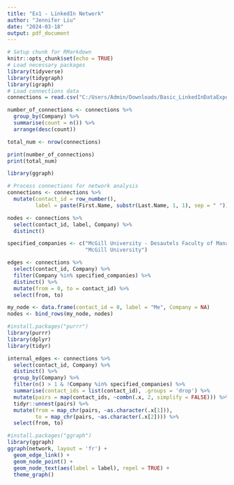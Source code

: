 ```yaml
---
title: "Ex1 - LinkedIn Network"
author: "Jennifer Liu"
date: "2024-03-18"
output: pdf_document
---
```

```r
# Setup chunk for RMarkdown
knitr::opts_chunk$set(echo = TRUE)
# Load necessary packages
library(tidyverse)
library(tidygraph)
library(igraph)
# Load connections data
connections = read.csv("C:/Users/Admin/Downloads/Basic_LinkedInDataExport_03-18-2024/Connections.csv")
```

```r
number_of_connections <- connections %>%
  group_by(Company) %>%
  summarise(count = n()) %>%
  arrange(desc(count))

total_num <- nrow(connections)

print(number_of_connections)
print(total_num)

```
```r
library(ggraph)

# Process connections for network analysis
connections <- connections %>%
  mutate(contact_id = row_number(),
         label = paste(First.Name, substr(Last.Name, 1, 1), sep = " "))
```

```r
nodes <- connections %>%
  select(contact_id, label, Company) %>%
  distinct()

specified_companies <- c("McGill University - Desautels Faculty of Management",
                         "McGill University")
```

```r
edges <- connections %>%
  select(contact_id, Company) %>%
  filter(Company %in% specified_companies) %>%
  distinct() %>%
  mutate(from = 0, to = contact_id) %>%
  select(from, to)

my_node <- data.frame(contact_id = 0, label = "Me", Company = NA)
nodes <- bind_rows(my_node, nodes)

```

```r
#install.packages("purrr")
library(purrr)
library(dplyr)
library(tidyr)

internal_edges <- connections %>%
  select(contact_id, Company) %>%
  distinct() %>%
  group_by(Company) %>%
  filter(n() > 1 & !Company %in% specified_companies) %>%
  summarise(contact_ids = list(contact_id), .groups = 'drop') %>%
  mutate(pairs = map(contact_ids, ~combn(.x, 2, simplify = FALSE))) %>%
  tidyr::unnest(pairs) %>%
  mutate(from = map_chr(pairs, ~as.character(.x[1])),
         to = map_chr(pairs, ~as.character(.x[2]))) %>%
  select(from, to)

```

```r
#install.packages("ggraph")
library(ggraph)
ggraph(network, layout = 'fr') +
  geom_edge_link() +
  geom_node_point() +
  geom_node_text(aes(label = label), repel = TRUE) +
  theme_graph()
```

